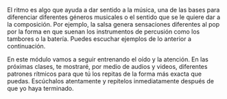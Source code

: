 El ritmo es algo que ayuda a dar sentido a la música, una de las bases para diferenciar diferentes géneros musicales o el sentido que se le quiere dar a la composición. Por ejemplo, la salsa genera sensaciones diferentes al pop por la forma en que suenan los instrumentos de percusión como los tambores o la batería. Puedes escuchar ejemplos de lo anterior a continuación. 

En este módulo vamos a seguir entrenando el oído y la atención. En las próximas clases, te mostraré, por medio de audios y videos, diferentes patrones rítmicos para que tú los repitas de la forma más exacta que puedas. Escúchalos atentamente y repitelos inmediatamente después de que yo haya terminado.
